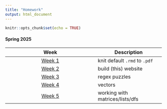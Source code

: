 ```yaml
---
title: "Homework"
output: html_document
---
```


```r
knitr::opts_chunk$set(echo = TRUE)
```

#### Spring 2025  

<div class="hw-page">  

| Week                                           | Description                       |
|:----------------------------------------------:|-----------------------------------|
| [Week 1](HW01-default-text.pdf)                | knit default `.rmd` to `.pdf`     |
| [Week 2](about.html)                           | build (this) website              |
| [Week 3](HW03-regex.html)                      | regex puzzles                     |
| [Week 4](HW04-vectors.html)                    | vectors                           |
| [Week 5](HW05-matrices-lists-data-frames.html) | working with matrices/lists/dfs   |

</div>
